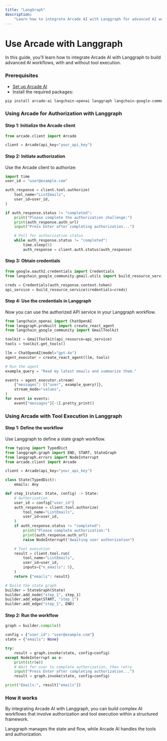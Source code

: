 ```yaml
---
title: "LangGraph"
description:
    "Learn how to integrate Arcade AI with Langgraph for advanced AI workflows"
---
```



# Use Arcade with Langgraph

In this guide, you'll learn how to integrate Arcade AI with Langgraph to build
advanced AI workflows, with and without tool execution.

<Steps>

### Prerequisites

-   [Set up Arcade AI](/guides/quickstart)
-   Install the required packages:

```bash
pip install arcade-ai langchain-openai langgraph langchain-google-community
```

### Using Arcade for Authorization with Langgraph

#### Step 1: Initialize the Arcade client

```python
from arcade.client import Arcade

client = Arcade(api_key="your_api_key")
```

#### Step 2: Initiate authorization

Use the Arcade client to authorize:

```python
import time
user_id = "user@example.com"

auth_response = client.tool.authorize(
    tool_name="ListEmails",
    user_id=user_id,
)

if auth_response.status != "completed":
    print("Please complete the authorization challenge:")
    print(auth_response.auth_url)
    input("Press Enter after completing authorization...")

    # Poll for authorization status
    while auth_response.status != "completed":
        time.sleep(5)
        auth_response = client.auth.status(auth_response)
```

#### Step 3: Obtain credentials

```python
from google.oauth2.credentials import Credentials
from langchain_google_community.gmail.utils import build_resource_service

creds = Credentials(auth_response.context.token)
api_service = build_resource_service(credentials=creds)
```

#### Step 4: Use the credentials in Langgraph

Now you can use the authorized API service in your Langgraph workflow.

```python
from langchain_openai import ChatOpenAI
from langgraph.prebuilt import create_react_agent
from langchain_google_community import GmailToolkit

toolkit = GmailToolkit(api_resource=api_service)
tools = toolkit.get_tools()

llm = ChatOpenAI(model="gpt-4o")
agent_executor = create_react_agent(llm, tools)

# Run the agent
example_query = "Read my latest emails and summarize them."

events = agent_executor.stream(
    {"messages": [("user", example_query)]},
    stream_mode="values",
)
for event in events:
    event["messages"][-1].pretty_print()
```

### Using Arcade with Tool Execution in Langgraph

#### Step 1: Define the workflow

Use Langgraph to define a state graph workflow.

```python
from typing import TypedDict
from langgraph.graph import END, START, StateGraph
from langgraph.errors import NodeInterrupt
from arcade.client import Arcade

client = Arcade(api_key="your_api_key")

class State(TypedDict):
    emails: Any

def step_1(state: State, config) -> State:
    # Authorization
    user_id = config["user_id"]
    auth_response = client.tool.authorize(
        tool_name="ListEmails",
        user_id=user_id,
    )
    if auth_response.status != "completed":
        print("Please complete authorization:")
        print(auth_response.auth_url)
        raise NodeInterrupt("Awaiting user authorization")

    # Tool execution
    result = client.tool.run(
        tool_name="ListEmails",
        user_id=user_id,
        inputs={"n_emails": 5},
    )
    return {"emails": result}

# Build the state graph
builder = StateGraph(State)
builder.add_node("step_1", step_1)
builder.add_edge(START, "step_1")
builder.add_edge("step_1", END)
```

#### Step 2: Run the workflow

```python
graph = builder.compile()

config = {"user_id": "user@example.com"}
state = {"emails": None}

try:
    result = graph.invoke(state, config=config)
except NodeInterrupt as e:
    print(str(e))
    # Wait for user to complete authorization, then retry
    input("Press Enter after completing authorization...")
    result = graph.invoke(state, config=config)

print("Emails:", result["emails"])
```

</Steps>

### How it works

By integrating Arcade AI with Langgraph, you can build complex AI workflows that
involve authorization and tool execution within a structured framework.

Langgraph manages the state and flow, while Arcade AI handles the tools and
authorization.
